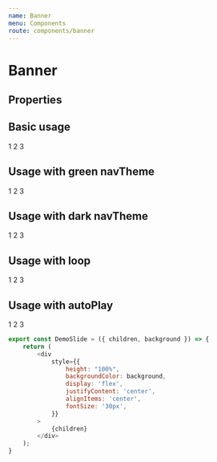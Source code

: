 ```yaml
---
name: Banner
menu: Components
route: components/banner
---
```



# Banner

## Properties

<Props of={Banner} />

## Basic usage

<Playground>
    <Banner>
        <DemoSlide background="#00B956">1</DemoSlide>
        <DemoSlide background="#00a04b">2</DemoSlide>
        <DemoSlide background="#02d263">3</DemoSlide>
    </Banner>
</Playground>

## Usage with green navTheme

<Playground>
    <Banner navTheme="green">
        <DemoSlide background="#f0f0f0">1</DemoSlide>
        <DemoSlide background="#ededed">2</DemoSlide>
        <DemoSlide background="#f5f5f5">3</DemoSlide>
    </Banner>
</Playground>

## Usage with dark navTheme

<Playground>
    <Banner navTheme="dark">
        <DemoSlide background="#C5C1BD">1</DemoSlide>
        <DemoSlide background="#C1C1BD">2</DemoSlide>
        <DemoSlide background="#C9C1BD">3</DemoSlide>
    </Banner>
</Playground>

## Usage with loop

<Playground>
    <Banner loop>
        <DemoSlide background="#00B956">1</DemoSlide>
        <DemoSlide background="#00a04b">2</DemoSlide>
        <DemoSlide background="#02d263">3</DemoSlide>
    </Banner>
</Playground>

## Usage with autoPlay

<Playground>
    <Banner loop autoPlay>
        <DemoSlide background="#00B956">1</DemoSlide>
        <DemoSlide background="#00a04b">2</DemoSlide>
        <DemoSlide background="#02d263">3</DemoSlide>
    </Banner>
</Playground>

``` javascript
export const DemoSlide = ({ children, background }) => {
    return (
        <div
            style={{
                height: "100%",
                backgroundColor: background,
                display: 'flex',
                justifyContent: 'center',
                alignItems: 'center',
                fontSize: '30px',
            }}
        >
            {children}
        </div>
    );
}
```
